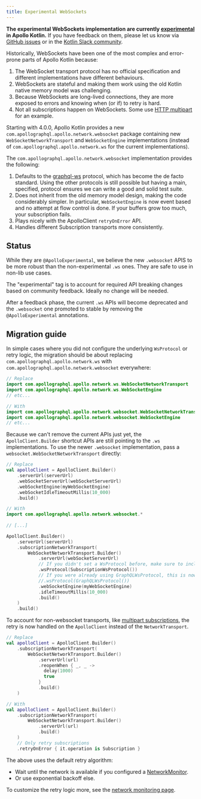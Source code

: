 ```yaml
---
title: Experimental WebSockets
---
```


<ExperimentalFeature>

**The experimental WebSockets implementation are currently [experimental](https://www.apollographql.com/docs/resources/product-launch-stages/#experimental-features) in Apollo Kotlin.** If you have feedback on them, please let us know via [GitHub issues](https://github.com/apollographql/apollo-kotlin/issues/new?assignees=&labels=Type%3A+Bug&template=bug_report.md) or in the [Kotlin Slack community](https://slack.kotl.in/).

</ExperimentalFeature>

Historically, WebSockets have been one of the most complex and error-prone parts of Apollo Kotlin because:

1. The WebSocket transport protocol has no official specification and different implementations have different behaviours.
2. WebSockets are stateful and making them work using the old Kotlin native memory model was challenging.
3. Because WebSockets are long-lived connections, they are more exposed to errors and knowing when (or if) to retry is hard.
4. Not all subscriptions happen on WebSockets. Some use [HTTP multipart](https://www.apollographql.com/docs/router/executing-operations/subscription-multipart-protocol/) for an example.

Starting with 4.0.0, Apollo Kotlin provides a new `com.apollographql.apollo.network.websocket` package containing new `WebSocketNetworkTransport` and `WebSocketEngine` implementations (instead of `com.apollographql.apollo.network.ws` for the current implementations).

The `com.apollographql.apollo.network.websocket` implementation provides the following:

1. Defaults to the [graphql-ws](https://github.com/enisdenjo/graphql-ws/blob/master/PROTOCOL.md) protocol, which has become the de facto standard. Using the other protocols is still possible but having a main, specified, protocol ensures we can write a good and solid test suite.
2. Does not inherit from the old memory model design, making the code considerably simpler. In particular, `WebSocketEngine` is now event based and no attempt at flow control is done. If your buffers grow too much, your subscription fails.
3. Plays nicely with the ApolloClient `retryOnError` API.
4. Handles different Subscription transports more consistently.

## Status

While they are `@ApolloExperimental`, we believe the new `.websocket` APIS to be more robust than the non-experimental `.ws` ones. They are safe to use in non-lib use cases.

The "experimental" tag is to account for required API breaking changes based on community feedback. Ideally no change will be needed.

After a feedback phase, the current `.ws` APIs will become deprecated and the `.websocket` one promoted to stable by removing the `@ApolloExperimental` annotations. 

## Migration guide

In simple cases where you did not configure the underlying `WsProtocol` or retry logic, the migration should be about replacing `com.apollographql.apollo.network.ws` with `com.apollographql.apollo.network.websocket` everywhere:

```kotlin
// Replace
import com.apollographql.apollo.network.ws.WebSocketNetworkTransport
import com.apollographql.apollo.network.ws.WebSocketEngine
// etc...

// With
import com.apollographql.apollo.network.websocket.WebSocketNetworkTransport
import com.apollographql.apollo.network.websocket.WebSocketEngine
// etc...
```

Because we can't remove the current APIs just yet, the `ApolloClient.Builder` shortcut APIs are still pointing to the `.ws` implementations. To use the newer `.websocket` implementation, pass a `websocket.WebSocketNetworkTransport` directly:

```kotlin
// Replace
val apolloClient = ApolloClient.Builder()
    .serverUrl(serverUrl)
    .webSocketServerUrl(webSocketServerUrl)
    .webSocketEngine(myWebSocketEngine)
    .webSocketIdleTimeoutMillis(10_000)
    .build()

// With
import com.apollographql.apollo.network.websocket.*
    
// [...]

ApolloClient.Builder()
    .serverUrl(serverUrl)
    .subscriptionNetworkTransport(
        WebSocketNetworkTransport.Builder()
            .serverUrl(webSocketServerUrl)
            // If you didn't set a WsProtocol before, make sure to include this 
            .wsProtocol(SubscriptionWsProtocol())
            // If you were already using GraphQLWsProtocol, this is now the default
            //.wsProtocol(GraphQLWsProtocol())
            .webSocketEngine(myWebSocketEngine)
            .idleTimeoutMillis(10_000)
            .build()
    )
    .build()
```

To account for non-websocket transports, like [multipart subscriptions](https://www.apollographql.com/docs/router/executing-operations/subscription-multipart-protocol/), the retry is now handled on the `ApolloClient` instead of the `NetworkTransport`.

```kotlin
// Replace
val apolloClient = ApolloClient.Builder()
    .subscriptionNetworkTransport(
        WebSocketNetworkTransport.Builder()
            .serverUrl(url)
            .reopenWhen { _, _ ->
              delay(1000)
              true
            }
            .build()
    )

// With
val apolloClient = ApolloClient.Builder()
    .subscriptionNetworkTransport(
        WebSocketNetworkTransport.Builder()
            .serverUrl(url)
            .build()
    )
    // Only retry subscriptions
    .retryOnError { it.operation is Subscription }
```

The above uses the default retry algorithm:

* Wait until the network is available if you configured a [NetworkMonitor](network-connectivity).
* Or use exponential backoff else.

To customize the retry logic more, see the [network monitoring page](../advanced/network-connectivity#customizing-the-retry-algorithm).